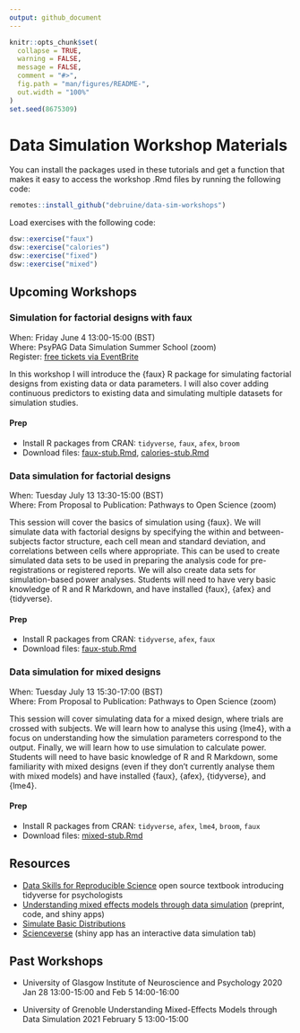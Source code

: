 ```yaml
---
output: github_document
---
```


```r
knitr::opts_chunk$set(
  collapse = TRUE,
  warning = FALSE,
  message = FALSE,
  comment = "#>",
  fig.path = "man/figures/README-",
  out.width = "100%"
)
set.seed(8675309)
```

# Data Simulation Workshop Materials

You can install the packages used in these tutorials and get a function that makes it easy to access the workshop .Rmd files by running the following code:

```r
remotes::install_github("debruine/data-sim-workshops")
```

Load exercises with the following code:

```r
dsw::exercise("faux")
dsw::exercise("calories")
dsw::exercise("fixed")
dsw::exercise("mixed")
```



## Upcoming Workshops

### Simulation for factorial designs with faux

When: Friday June 4 13:00-15:00 (BST)  
Where: PsyPAG Data Simulation Summer School (zoom)  
Register: [free tickets via EventBrite](https://www.eventbrite.co.uk/e/simulation-for-factorial-designs-with-faux-w-lisa-debruine-tickets-153666134545)

In this workshop I will introduce the {faux} R package for simulating factorial designs from existing data or data parameters. I will also cover adding continuous predictors to existing data and simulating multiple datasets for simulation studies.


#### Prep

* Install R packages from CRAN: `tidyverse`, `faux`, `afex`, `broom`
* Download files:  [faux-stub.Rmd](https://raw.githubusercontent.com/debruine/data-sim-workshops/master/inst/stubs/faux-stub.Rmd), [calories-stub.Rmd](https://raw.githubusercontent.com/debruine/data-sim-workshops/master/inst/stubs/calories-stub.Rmd)

### Data simulation for factorial designs

When: Tuesday July 13 13:30-15:00 (BST)  
Where: From Proposal to Publication: Pathways to Open Science (zoom)

This session will cover the basics of simulation using {faux}. We will simulate data with factorial designs by specifying the within and between-subjects factor structure, each cell mean and standard deviation, and correlations between cells where appropriate. This can be used to create simulated data sets to be used in preparing the analysis code for pre-registrations or registered reports. We will also create data sets for simulation-based power analyses. Students will need to have very basic knowledge of R and R Markdown, and have installed {faux}, {afex} and {tidyverse}.

#### Prep

* Install R packages from CRAN: `tidyverse`, `afex`, `faux`
* Download files:  [faux-stub.Rmd](https://raw.githubusercontent.com/debruine/data-sim-workshops/master/inst/stubs/faux-stub.Rmd)

### Data simulation for mixed designs

When: Tuesday July 13 15:30-17:00 (BST)  
Where: From Proposal to Publication: Pathways to Open Science (zoom)

This session will cover simulating data for a mixed design, where trials are crossed with subjects. We will learn how to analyse this using {lme4}, with a focus on understanding how the simulation parameters correspond to the output. Finally, we will learn how to use simulation to calculate power. Students will need to have basic knowledge of R and R Markdown, some familiarity with mixed designs (even if they don't currently analyse them with mixed models) and have installed {faux}, {afex}, {tidyverse}, and {lme4}.

#### Prep

* Install R packages from CRAN: `tidyverse`, `afex`, `lme4`, `broom`, `faux`
* Download files: [mixed-stub.Rmd](https://raw.githubusercontent.com/debruine/data-sim-workshops/master/inst/stubs/mixed-stub.Rmd)


## Resources

* [Data Skills for Reproducible Science](https://psyteachr.github.io/msc-data-skills/) open source textbook introducing tidyverse for psychologists
* [Understanding mixed effects models through data simulation](https://osf.io/3cz2e/) (preprint, code, and shiny apps) 
* [Simulate Basic Distributions](https://shiny.psy.gla.ac.uk/debruine/simulate/)
* [Scienceverse](http://shiny.ieis.tue.nl/scienceverse/) (shiny app has an interactive data simulation tab)

## Past Workshops

* University of Glasgow
    Institute of Neuroscience and Psychology 
    2020 Jan 28 13:00-15:00 and Feb 5 14:00-16:00 
    
* University of Grenoble
    Understanding Mixed-Effects Models through Data Simulation
    2021 February 5 13:00-15:00 

